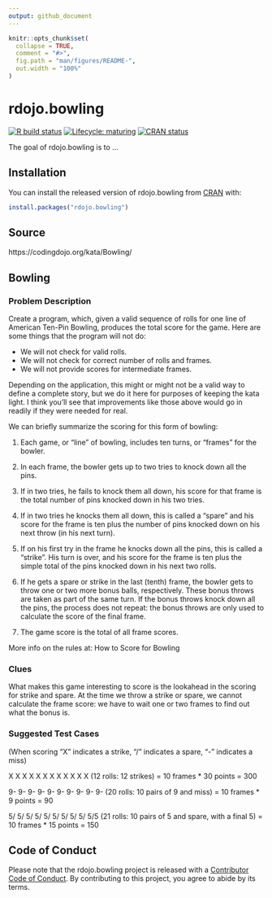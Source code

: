 ```yaml
---
output: github_document
---
```


<!-- README.md is generated from README.Rmd. Please edit that file -->

```r
knitr::opts_chunk$set(
  collapse = TRUE,
  comment = "#>",
  fig.path = "man/figures/README-",
  out.width = "100%"
)
```

# rdojo.bowling

<!-- badges: start -->
[![R build status](https://github.com/CorradoLanera/rdojo.bowling/workflows/R-CMD-check/badge.svg)](https://github.com/CorradoLanera/rdojo.bowling/actions)
[![Lifecycle: maturing](https://img.shields.io/badge/lifecycle-maturing-blue.svg)](https://www.tidyverse.org/lifecycle/#maturing)
[![CRAN status](https://www.r-pkg.org/badges/version/rdojo.bowling)](https://CRAN.R-project.org/package=rdojo.bowling)
<!-- badges: end -->

The goal of rdojo.bowling is to ...

## Installation

You can install the released version of rdojo.bowling from [CRAN](https://CRAN.R-project.org) with:

``` r
install.packages("rdojo.bowling")
```


## Source
https://codingdojo.org/kata/Bowling/


## Bowling

### Problem Description

Create a program, which, given a valid sequence of rolls for one line of
American Ten-Pin Bowling, produces the total score for the game. Here
are some things that the program will not do:

- We will not check for valid rolls.
- We will not check for correct number of rolls and frames.
- We will not provide scores for intermediate frames.

Depending on the application, this might or might not be a valid way to
define a complete story, but we do it here for purposes of keeping the
kata light. I think you’ll see that improvements like those above would
go in readily if they were needed for real.

We can briefly summarize the scoring for this form of bowling:

1. Each game, or “line” of bowling, includes ten turns, or “frames” for
the bowler.

2. In each frame, the bowler gets up to two tries to knock down all the
pins.

3. If in two tries, he fails to knock them all down, his score for that
frame is the total number of pins knocked down in his two tries.

4. If in two tries he knocks them all down, this is called a “spare” and
his score for the frame is ten plus the number of pins knocked down on
his next throw (in his next turn).

5. If on his first try in the frame he knocks down all the pins, this is
called a “strike”. His turn is over, and his score for the frame is ten
plus the simple total of the pins knocked down in his next two rolls.

6. If he gets a spare or strike in the last (tenth) frame, the bowler
gets to throw one or two more bonus balls, respectively. These bonus
throws are taken as part of the same turn. If the bonus throws knock
down all the pins, the process does not repeat: the bonus throws are
only used to calculate the score of the final frame.

7. The game score is the total of all frame scores.

More info on the rules at: How to Score for Bowling

### Clues

What makes this game interesting to score is the lookahead in the
scoring for strike and spare. At the time we throw a strike or spare, we
cannot calculate the frame score: we have to wait one or two frames to
find out what the bonus is.

### Suggested Test Cases

(When scoring “X” indicates a strike, “/” indicates a spare, “-”
indicates a miss)

X X X X X X X X X X X X (12 rolls: 12 strikes) = 10 frames * 30 points =
300

9- 9- 9- 9- 9- 9- 9- 9- 9- 9- (20 rolls: 10 pairs of 9 and miss) = 10
frames * 9 points = 90

5/ 5/ 5/ 5/ 5/ 5/ 5/ 5/ 5/ 5/5 (21 rolls: 10 pairs of 5 and spare, with
a final 5) = 10 frames * 15 points = 150



## Code of Conduct

Please note that the rdojo.bowling project is released with a [Contributor Code of Conduct](https://contributor-covenant.org/version/2/0/CODE_OF_CONDUCT.html). By contributing to this project, you agree to abide by its terms.
